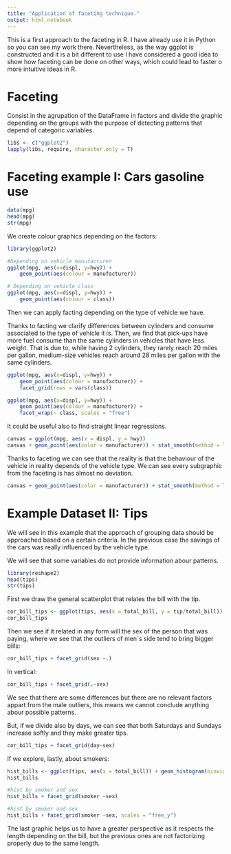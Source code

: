 ```yaml
---
title: "Application of faceting technique."
output: html_notebook
---
```


This is a first approach to the faceting in R. I have already use it in Python so you can see my work there. Nevertheless, as the way ggplot is constructed and it is a bit different to use I have considered a good idea to show how faceting can be done on other ways, which could lead to faster o more intuitive ideas in R.

# Faceting

Consist in the agrupation of the DataFrame in factors and divide the graphic depending on the groups with the purpose of detecting patterns that depend of categoric variables.

```r
libs <- c("ggplot2")
lapply(libs, require, character.only = T)
```

# Faceting example I: Cars gasoline use

```r
data(mpg)
head(mpg)
str(mpg)
```

We create colour graphics depending on the factors:

```r
library(ggplot2)

#Depending on vehicle manufacturer
ggplot(mpg, aes(x=displ, y=hwy)) +
    geom_point(aes(colour = manufacturer))

# Depending on vehicle class
ggplot(mpg, aes(x=displ, y=hwy)) + 
    geom_point(aes(colour = class))
```

Then we can apply facting depending on the type of vehicle we have.

Thanks to facting we clarify differences between cylinders and consume associated to the type of vehicle it is. Then, we find that pick-ups have more fuel consume than the same cylinders in vehicles that have less weight. That is due to, while having 2 cylinders, they rarely reach 20 miles per gallon, medium-size vehicles reach around 28 miles per gallon with the same cylinders.

```r
ggplot(mpg, aes(x=displ, y=hwy)) + 
    geom_point(aes(colour = manufacturer)) +
    facet_grid(rows = vars(class))

ggplot(mpg, aes(x=displ, y=hwy)) + 
    geom_point(aes(colour = manufacturer)) +
    facet_wrap(~ class, scales = "free")
```

It could be useful also to find straight linear regressions.

```r
canvas = ggplot(mpg, aes(x = displ, y = hwy)) 
canvas + geom_point(aes(color = manufacturer)) + stat_smooth(method = lm, se = F) #adding linear reg.
```

Thanks to faceting we can see that the reality is that the behaviour of the vehicle in reality depends of the vehicle type. We can see every subgraphic from the faceting is has almost no deviation.

```r
canvas + geom_point(aes(color = manufacturer)) + stat_smooth(method = lm, se = F) + facet_grid(class ~ .)
```

# Example Dataset II: Tips

We will see in this example that the approach of grouping data should be approached based on a certain criteria. In the previous case the savings of the cars was really influenced by the vehicle type.

We will see that some variables do not provide information abour patterns.

```r
library(reshape2)
head(tips)
str(tips)
```
First we draw the general scatterplot that relates the bill with the tip.

```r
cor_bill_tips <- ggplot(tips, aes(x = total_bill, y = tip/total_bill)) + geom_point(shape = 1)
cor_bill_tips
```
Then we see if it related in any form will the sex of the person that was paying, where we see that the outliers of men´s side tend to bring bigger bills:
```r
cor_bill_tips + facet_grid(sex ~.)
```
In vertical:
```r
cor_bill_tips + facet_grid(.~sex)
```
We see that there are some differences but there are no relevant factors appart from the male outliers, this means we cannot conclude anything abour possible patterns.

But, if we divide also by days, we can see that both Saturdays and Sundays increase softly and they make greater tips.

```r
cor_bill_tips + facet_grid(day~sex)

```
If we explore, lastly, about smokers:
```r
hist_bills <- ggplot(tips, aes(x = total_bill)) + geom_histogram(binwidth = 2, colour = "white")
hist_bills

#hist by smoker and sex
hist_bills + facet_grid(smoker ~sex)

#hist by smoker and sex
hist_bills + facet_grid(smoker ~sex, scales = "free_y")


```
The last graphic helps us to have a greater perspective as it respects the length depending on the bill, but the previous ones are not factorizing properly due to the same length.

